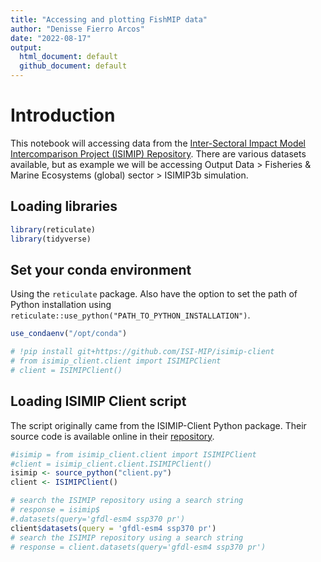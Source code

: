 ```yaml
---
title: "Accessing and plotting FishMIP data"
author: "Denisse Fierro Arcos"
date: "2022-08-17"
output: 
  html_document: default
  github_document: default
---
```


# Introduction
This notebook will accessing data from the [Inter-Sectoral Impact Model Intercomparison Project (ISIMIP) Repository](https://data.isimip.org/). There are various datasets available, but as example we will be accessing Output Data > Fisheries & Marine Ecosystems (global) sector > ISIMIP3b simulation.

## Loading libraries
```r
library(reticulate)
library(tidyverse)
```


## Set your conda environment
Using the `reticulate` package. Also have the option to set the path of Python installation using `reticulate::use_python("PATH_TO_PYTHON_INSTALLATION")`.

```r
use_condaenv("/opt/conda")
```
 
```python
# !pip install git+https://github.com/ISI-MIP/isimip-client
# from isimip_client.client import ISIMIPClient
# client = ISIMIPClient()
```

## Loading ISIMIP Client script
The script originally came from the ISIMIP-Client Python package. Their source code is available online in their [repository](https://github.com/ISI-MIP/isimip-client).

```r
#isimip = from isimip_client.client import ISIMIPClient
#client = isimip_client.client.ISIMIPClient()
isimip <- source_python("client.py")
client <- ISIMIPClient()  
```

```r
# search the ISIMIP repository using a search string
# response = isimip$
#.datasets(query='gfdl-esm4 ssp370 pr')
client$datasets(query = 'gfdl-esm4 ssp370 pr')
# search the ISIMIP repository using a search string
# response = client.datasets(query='gfdl-esm4 ssp370 pr')
```

